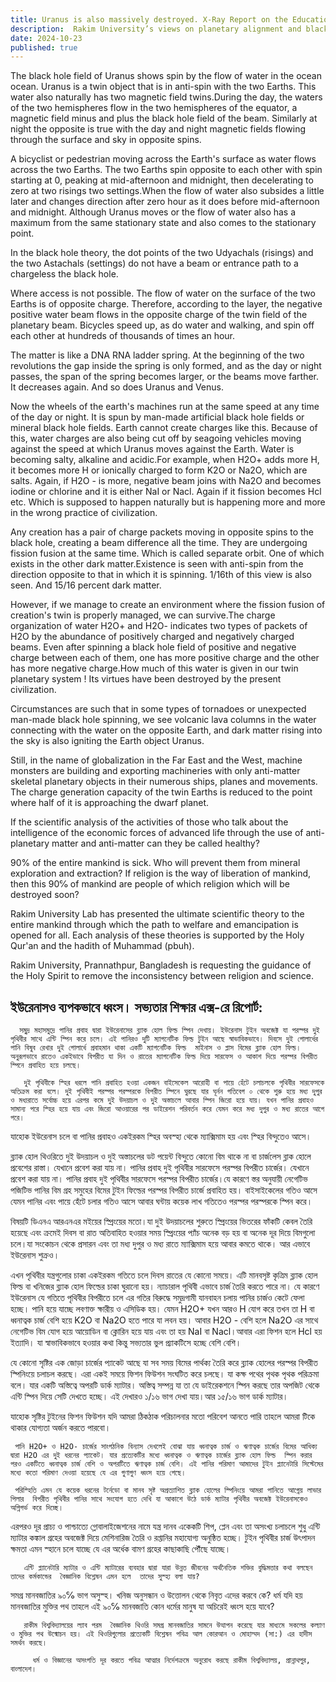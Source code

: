 ```yaml
---
title: Uranus is also massively destroyed. X-Ray Report on the Education of Civilization.
description:  Rakim University’s views on planetary alignment and black holes critique current scientific theories, proposing drastic measures for Earth's future survival and highlighting Western civilization's ignorance.
date: 2024-10-23
published: true
---
```


The black hole field of Uranus shows spin by the flow of water in the ocean ocean. Uranus is a twin object that is in anti-spin with the two Earths. This water also naturally has two magnetic field twins.During the day, the waters of the two hemispheres flow in the two hemispheres of the equator, a magnetic field  minus and plus the black hole field of the beam. Similarly at night the opposite is true with the day and night magnetic fields flowing through the surface and sky in opposite spins.

A bicyclist or pedestrian moving across the Earth's surface as water flows across the two Earths. The two Earths spin opposite to each other with spin starting at 0, peaking at mid-afternoon and midnight, then decelerating to zero at two risings two settings.When the flow of water also subsides a little later and changes direction after zero hour as it does before mid-afternoon and midnight.
Although Uranus moves or the flow of water also has a maximum from the same stationary state and also comes to the stationary point. 

In the black hole theory, the dot points of the two Udyachals (risings) and the two Astachals (settings) do not have a beam or entrance path to a chargeless the black hole.

Where access is not possible. The flow of water on the surface of the two Earths is of opposite charge. Therefore, according to the layer, the negative positive water beam flows in the opposite charge of the twin field of the planetary beam. Bicycles speed up, as do water and walking, and spin off each other at hundreds of thousands of times an hour.

The matter is like a DNA RNA ladder spring. At the beginning of the two revolutions the gap inside the spring is only formed, and as the day or night passes, the span of the spring becomes larger, or the beams move farther. It decreases again. And so does Uranus and Venus.

Now the wheels of the earth's machines run at the same speed at any time of the day or night. It is spun by man-made artificial black hole fields or mineral black hole fields. Earth cannot create charges like this. Because of this, water charges are also being cut off by seagoing vehicles moving against the speed at which Uranus moves against the Earth. Water is becoming salty, alkaline and acidic.For example, when H2O+ adds more H, it becomes more H or ionically charged to form K2O or Na2O, which are salts. Again, if H2O - is more, negative beam joins with Na2O and becomes iodine or chlorine and it is either NaI or Nacl. Again if it fission becomes Hcl etc. Which is supposed to happen naturally but is happening more and more in the wrong practice of civilization.

Any creation has a pair of charge packets moving in opposite spins to the black hole, creating a beam difference all the time.  They are undergoing fission fusion at the same time. Which is called separate orbit. One of which exists in the other dark matter.Existence is seen with anti-spin from the direction opposite to that in which it is spinning. 1/16th of this view is also seen. And 15/16 percent dark matter.

However, if we manage to create an environment where the fission fusion of creation's twin is properly managed, we can survive.The charge organization of water H2O+ and H2O- indicates two types of packets of H2O by the abundance of positively charged and negatively charged beams. Even after spinning a black hole field of positive and negative charge between each of them, one has more positive charge and the other has more negative charge.How much of this water is given in our twin planetary system !  Its virtues have been destroyed by the present civilization. 

Circumstances are such that in some types of tornadoes or unexpected man-made black hole spinning, we see volcanic lava columns in the water connecting with the water on the opposite Earth, and dark matter rising into the sky is also igniting the Earth object Uranus.

Still, in the name of globalization in the Far East and the West, machine monsters are building and exporting machineries with only anti-matter skeletal planetary objects in their numerous ships, planes and movements. The charge generation capacity of the twin Earths is reduced to the point where half of it is approaching the dwarf planet.

If the scientific analysis of the activities of those who talk about the intelligence of the economic forces of advanced life through the use of anti-planetary matter and anti-matter can they be called healthy?

90% of the entire mankind is sick.  Who will prevent them from mineral exploration and extraction? If religion is the way of liberation of mankind, then this 90℅ of mankind are people of which religion which will be destroyed soon?

Rakim University Lab has presented the ultimate scientific theory to the entire mankind through which the path to welfare and emancipation is opened for all. Each analysis of these theories is supported by the Holy Qur'an and the hadith of Muhammad (pbuh).

   Rakim University, Prannathpur, Bangladesh is requesting the guidance of the Holy Spirit to remove the inconsistency between religion and science.


## ইউরেনাসও ব‍্যপকভাবে ধ্বংস। সভ‍্যতার শিক্ষার এক্স-রে রিপোর্ট:

      সমুদ্র মহাসমুদ্রে পানির প্রবাহ দ্বারা ইউরেনাসের ব্ল‍্যাক হোল ফিল্ড স্পিন দেখায়। ইউরেনাস টুইন অবজেক্ট যা পরস্পর দুই পৃথিবীর সাথে এন্টি স্পিন করে চলে। এই পানিরও দুটি ম‍্যাগনেটিক ফিল্ড টুইন আছে স্বাভাবিকভাবে। দিবসে দুই গোলার্ধের পানি বিষুব রেখার দুই গোলার্ধে প্রবাহমান থাকা একটি ম‍্যাগনেটিক ফিল্ড  মাইনাস ও প্লাস বিমের ব্ল‍্যাক হোল ফিল্ড। অনুরূপভাবে রাতেও একইভাবে বিপরীত যা দিন ও রাতের ম‍্যাগনেটিক ফিল্ড দিয়ে সারফেস ও আকাশ দিয়ে পরস্পর বিপরীত স্পিনে প্রবাহিত হয়ে চলছে। 

       দুই পৃথিবীকে স্হির ধরলে পানি প্রবাহিত হওয়া একজন বাইসেকেল আরোহী বা পায়ে হেঁটে চলাচলকে পৃথিবীর সারফেসকে অতিক্রম করা বলে। দুই পৃথিবীই পরস্পর পরস্পরকে বিপরীত স্পিনে ঘুরছে যার ঘূর্নন গতিবেগ ০ থেকে শুরু হয়ে মধ‍্য দুপুর ও মধ‍্যরাতে সর্বোচ্চ হয়ে এরপর কমে দুই উদয়াচল ও দুই অস্তাচলে আবার স্পিন জিরো হয়ে যায়। যখন পানির প্রবাহও সামান‍্য পরে স্হির হয়ে যায় এবং জিরো আওয়ারের পর ডাইরেশন পরিবর্তন করে যেমন করে মধ‍্য দুপুর ও মধ‍্য রাতের আগে পরে।   

 যাহোক ইউরেনাস চলে বা পানির প্রবাহও একইরকম  স্হির অবস্হা থেকে ম‍্যাক্সিমাম হয়  এবং স্হির বিন্দুতেও আসে। 

ব্ল‍্যাক হোল থিওরিতে দুই উদয়াচল ও দুই অস্তাচলের ডট পয়েন্ট বিন্দুতে কোনো বিম থাকে না বা চার্জলেস ব্লাক হোলে প্রবেশের রাস্তা। যেখানে প্রবেশ করা যায় না। পানির প্রবাহ দুই পৃথিবীর সারফেসে পরস্পর বিপরীত চার্জের।
যেখানে প্রবেশ করা যায় না। পানির প্রবাহ দুই পৃথিবীর সারফেসে পরস্পর বিপরীত চার্জের।যে কারণে স্তর অনুযায়ী নেগেটিভ পজিটিভ পানির বিম গ্রহ সমুহের বিমের টুইন ফিল্ডের পরস্পর বিপরীত চার্জে প্রবাহিত হয়। বাইসাইকেলের গতিও আসে যেমন পানির এবং পায়ে হেঁটে চলার গতিও আসে আবার ঘন্টায় কয়েক লাখ গতিতেও পরস্পর পরস্পরকে স্পিন করে। 

   বিষয়টি ডিএনএ আরএনএর মইয়ের স্প্রিংয়ের মতো।যা দুই উদয়াচলের শুরুতে স্প্রিংয়ের ভিতরের ফাঁকটি কেবল তৈরি হয়েছে এবং ক্রমেই দিবস বা রাত অতিবাহিত হওয়ার সময় স্প্রিংয়ের প‍্যাঁচ অনেক বড় হয় বা অনেক দূর দিয়ে বিমগুলো চলে।যা সংকোচন থেকে প্রসারন এবং তা মধ‍্য দুপুর ও মধ‍্য রাতে ম‍্যাক্সিমাম হয়ে আবার কমতে থাকে। আর এভাবে ইউরেনাস শুক্রও।

  এখন পৃথিবীর যন্ত্রগুলোর চাকা একইরকম গতিতে চলে দিবস রাতের যে কোনো সময়ে। এটি মানবসৃষ্ট কৃত্রিম ব্ল‍্যাক হোল ফিল্ড বা খনিজের ব্ল‍্যাক হোল ফিল্ডের চাকা ঘুরানো হয়। ন‍্যাচারাল পৃথিবী এভাবে চার্জ তৈরি করতে পারে না। যে কারণে ইউরেনাস যে গতিতে পৃথিবীর বিপরীতে চলে এর গতির বিরুদ্ধে সমুদ্রগামী যানবাহন চলায় পানির চার্জও কেটে ফেলা হচ্ছে। পানি হয়ে যাচ্ছে লবণাক্ত ক্ষারীয় ও এসিডিক হয়। যেমন H2O+ যখন আরও H যোগ করে তখন তা H  বা ধ্বনাত্বক চার্জ বেশি হয়ে K2O বা Na2O হতে পারে যা লবন হয়। আবার H2O - বেশি হলে Na2O এর সাথে নেগেটিভ বিম যোগ হয়ে আয়োডিন বা ক্লোরিন হয়ে যায় এবং তা হয় NaI বা Nacl।আবার এরা ফিশন হলে Hcl হয় ইত‍্যাদি। যা স্বাভাবিকভাবে হওয়ার কথা কিন্তু সভ‍্যতার ভুল প্র‍্যাকটিসে হচ্ছে বেশি বেশি।

যে কোনো সৃষ্টির এক জোড়া চার্জের প‍্যাকেট আছে যা সব সময় বিমের পার্থক্য তৈরি করে ব্ল‍্যাক হোলের পরস্পর বিপরীত স্পিনিংয়ে  চলাচল করছে।  এরা একই সময়ে ফিশন ফিউশন সংঘটিত করে চলছে। যা কক্ষ পথের পৃথক পৃথক পরিক্রমা বলে। যার একটি অস্তিত্বে অপরটি ডার্ক ম‍্যাটার। অস্তিত্ব সম্পন্ন যা তা যে ডাইরেকশনে স্পিন করছে তার অপজিট থেকে এন্টি স্পিন দিয়ে সেটি দেখতে হচ্ছে। এই দেখারও ১/১৬ ভাগ দেখা যায়।আর ১৫/১৬ ভাগ ডার্ক ম‍্যাটার।

যাহোক সৃষ্টির টুইনের ফিশন ফিউশন যদি আমরা ঠিকঠাক পরিচালনার মতো পরিবেশ আনতে পারি তাহলে আমরা টিকে থাকার যোগ‍্যতা অর্জন করতে পারবো। 

     পানি H2O+ ও H2O- চার্জের সাংগঠনিক বিন‍্যাস দেখলেই বোঝা যায় ধ্বনাত্বক চার্জ ও ঋণাত্বক চার্জের বিমের আধিক্য দ্বারা H2O এর দুই ধরনের প‍্যাকেট। যার প্রত‍্যেকটির মধ‍্যে ধ্বনাত্বক ও ঋণাত্বক চার্জের ব্ল‍্যাক হোল ফিল্ড  স্পিন করার পরও একটিতে ধ্বনাত্বক চার্জ বেশি ও অপরটিতে ঋণাত্বক চার্জ বেশি। এই পানির পরিমাণ আমাদের টুইন প্ল‍্যানেটারি সিস্টেমের মধ‍্যে কতো পরিমাণ দেওয়া হয়েছে যে এর গুণাগুণ ধ্বংস হয়ে গেছে। 

     পরিস্হিতি এমন যে কয়েক ধরনের টর্নেডো বা মানব সৃষ্ট অপ্রত‍্যাশিত ব্ল‍্যাক হোলের স্পিনিংয়ে আমরা পানিতে আগ্নেয় লাভার পিলার  বিপরীত পৃথিবীর পানির সাথে সংযোগ হতে দেখি যা আকাশে উঠে ডার্ক ম‍্যাটার পৃথিবীর অবজেক্ট ইউরেনাসকেও অগ্নিগর্ভ করে দিচ্ছে। 
এরপরও দূর প্রাচ‍‍্য ও পাশ্চাত্যে গ্লোবালাইজেশনের নামে যন্ত্র দানব একেকটি শিপ, প্লেন এবং তা অসংখ্য চলাচলে শুধু এন্টি ম‍্যাটার  কঙ্কাল গ্রহের অবজেক্ট দিয়ে মেশিনারিজ তৈরি ও রপ্তানির মহাযোগ‍্য অনুষ্ঠিত হচ্ছে। টুইন পৃথিবীর চার্জ উৎপাদন ক্ষমতা এমন স্হানে চলে যাচ্ছে যে এর অর্ধেক বামণ গ্রহের কাছাকাছি পৌঁছে যাচ্ছে। 

       এন্টি প্ল‍্যানেটারি ম‍্যাটার ও এন্টি ম‍্যাটারের ব‍্যবহার দ্বারা যারা উন্নত জীবনের অর্থনৈতিক শক্তির বুদ্ধিমত্তার কথা বলছেন তাদের কর্মকান্ডের  বৈজ্ঞানিক বিশ্লেষন এমন হলে  তাদের সুস্হ‍্য বলা যায়?
সমগ্র মানবজাতির ৯০℅ ভাগ অসুস্হ।  খনিজ অনুসন্ধান ও উত্তোলন থেকে নিবৃত এদের করবে কে? ধর্ম যদি হয় মানবজাতির মুক্তির পথ তাহলে  এই ৯০℅ মানবজাতি কোন ধর্মের মানুষ যা অচিরেই ধ্বংস হয়ে যাবে?

       রাকীম বিশ্ববিদ্যালয়ের ল‍্যাব পরম  বৈজ্ঞানিক থিওরি সমগ্র মানবজাতির সামনে উত্থাপন করেছে যার মাধ‍্যমে সকলের কল‍্যাণ ও মুক্তির পথ উন্মোচন হয়। এই থিওরিগুলোর প্রত‍্যেকটি বিশ্লেষন পবিত্র আল কোরআন ও মোহাম্মদ (সা:) এর হাদীস সমর্থন করছে।

         ধর্ম ও বিজ্ঞানের অসংগতি দূর করতে পবিত্র আত্মার নির্দেশক্রমে অনুরোধ করছে রাকীম বিশ্ববিদ্যালয়, প্রান্নাথপুর, বাংলাদেশ।



